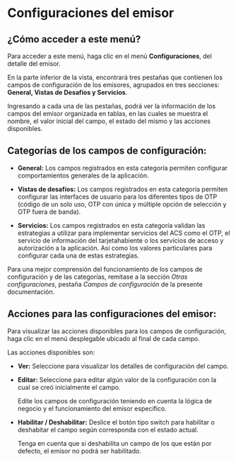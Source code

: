 <MissingTranslationBanner />

# Configuraciones del emisor

## ¿Cómo acceder a este menú?

Para acceder a este menú, haga clic en el menú **Configuraciones**, del detalle del emisor.

En la parte inferior de la vista, encontrará tres pestañas que contienen los campos de configuración de los emisores, agrupados en tres secciones: **General, Vistas de Desafíos y Servicios**.

Ingresando a cada una de las pestañas, podrá ver la información de los campos del emisor organizada en tablas, en las cuales se muestra el nombre, el valor inicial del campo, el estado del mismo y las acciones disponibles.

## Categorías de los campos de configuración: 

  - **General:** Los campos registrados en esta categoría permiten configurar comportamientos generales de la aplicación.

 - **Vistas de desafíos:** Los campos registrados en esta categoría permiten configurar las interfaces de usuario para los diferentes tipos de OTP (código de un solo uso, OTP con única y múltiple opción de selección y OTP fuera de banda).

  - **Servicios:** Los campos registrados en esta categoría validan las estrategias a utilizar para implementar servicios del ACS como el OTP, el servicio de información del tarjetahabiente o los servicios de acceso y autorización a la aplicación. Así como los valores particulares para configurar cada una de estas estrategias.

  Para una mejor comprensión del funcionamiento de los campos de configuración y de las categorías, remítase a la sección *Otras configuraciones*, pestaña *Campos de configuración* de la presente documentación.


## Acciones para las configuraciones del emisor:

Para visualizar las acciones disponibles para los campos de configuración, haga clic en el menú desplegable ubicado al final de cada campo.

Las acciones disponibles son:

- **Ver:** Seleccione para visualizar los detalles de configuración del campo.

- **Editar:** Seleccione para editar algún valor de la configuración con la cual se creó inicialmente el campo.

    Edite los campos de configuración teniendo en cuenta la lógica de negocio y el funcionamiento del emisor específico.

- **Habilitar / Deshabilitar:** Deslice el botón tipo switch para habilitar o deshabitar el campo según corresponda con el estado actual.

   Tenga en cuenta que si deshabilita un campo de los que están por defecto, el emisor no podrá ser habilitado.
